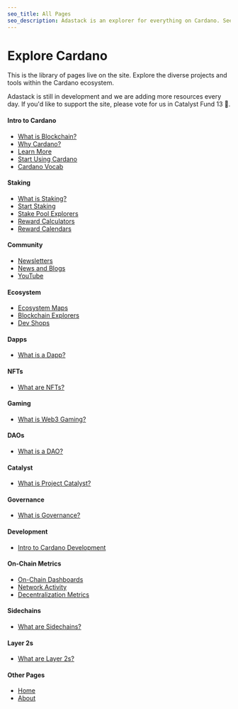 ```yaml
---
seo_title: All Pages
seo_description: Adastack is an explorer for everything on Cardano. See every page of tools and Dapps here. The site is open-source and new content is added daily!
---
```


# Explore Cardano

This is the library of pages live on the site. Explore the diverse projects and tools within the Cardano ecosystem.

Adastack is still in development and we are adding more resources every day. If you'd like to support the site, please vote for us in Catalyst Fund 13 🙏.

#### Intro to Cardano

- [What is Blockchain?](https://www.adastack.io/intro_to_cardano/what_is_blockchain)
- [Why Cardano?](https://www.adastack.io/intro_to_cardano/why_cardano)
- [Learn More](https://www.adastack.io/intro_to_cardano/learn_more)
- [Start Using Cardano](https://www.adastack.io/intro_to_cardano/start_using_cardano)
- [Cardano Vocab](https://www.adastack.io/intro_to_cardano/cardano_vocab)

#### Staking

- [What is Staking?](https://www.adastack.io/staking/what_is_staking)
- [Start Staking](https://www.adastack.io/staking/start_staking)
- [Stake Pool Explorers](https://www.adastack.io/staking/stake_pool_explorers)
- [Reward Calculators](https://www.adastack.io/staking/reward_calculators)
- [Reward Calendars](https://www.adastack.io/staking/reward_calendars)

#### Community

- [Newsletters](https://www.adastack.io/community/newsletters)
- [News and Blogs](https://www.adastack.io/community/news_and_blogs)
- [YouTube](https://www.adastack.io/community/youtube)

#### Ecosystem

- [Ecosystem Maps](https://www.adastack.io/ecosystem/ecosystem_maps)
- [Blockchain Explorers](https://www.adastack.io/ecosystem/blockchain_explorers)
- [Dev Shops](https://www.adastack.io/ecosystem/dev_shops)

#### Dapps

- [What is a Dapp?](https://www.adastack.io/dapps/what_is_a_dapp)

#### NFTs

- [What are NFTs?](https://www.adastack.io/nfts/what_are_nfts)

#### Gaming

- [What is Web3 Gaming?](https://www.adastack.io/gaming/what_is_web3_gaming)

#### DAOs

- [What is a DAO?](https://www.adastack.io/daos/what_is_a_dao)

#### Catalyst

- [What is Project Catalyst?](https://www.adastack.io/catalyst/what_is_project_catalyst)

#### Governance

- [What is Governance?](https://www.adastack.io/governance/what_is_governance)

#### Development

- [Intro to Cardano Development](https://www.adastack.io/development/intro_to_cardano_development)

#### On-Chain Metrics

- [On-Chain Dashboards](https://www.adastack.io/on_chain_metrics/on_chain_dashboards)
- [Network Activity](https://www.adastack.io/on_chain_metrics/network_activity)
- [Decentralization Metrics](https://www.adastack.io/on_chain_metrics/decentralization_metrics)

#### Sidechains

- [What are Sidechains?](https://www.adastack.io/sidechains/what_are_sidechains)

#### Layer 2s

- [What are Layer 2s?](https://www.adastack.io/layer_2s/what_are_layer_2s)

#### Other Pages

- [Home](https://www.adastack.io/)
- [About](https://www.adastack.io/about)
